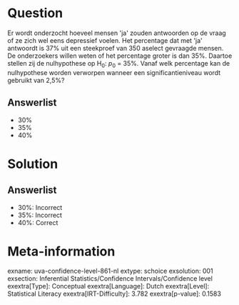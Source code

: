 Question
========

Er wordt onderzocht hoeveel mensen \'ja\' zouden antwoorden op de vraag
of ze zich wel eens depressief voelen. Het percentage dat met \'ja\'
antwoordt is 37% uit een steekproef van 350 aselect gevraagde mensen. De
onderzoekers willen weten of het percentage groter is dan 35%. Daartoe
stellen zij de nulhypothese op H~0~: *p*~0~ = 35%. Vanaf welk percentage
kan de nulhypothese worden verworpen wanneer een significantieniveau
wordt gebruikt van 2,5%?

Answerlist
----------

* 30%
* 35%
* 40%

Solution
========

Answerlist
----------

* 30%: Incorrect
* 35%: Incorrect
* 40%: Correct

Meta-information
================
exname: uva-confidence-level-861-nl
extype: schoice
exsolution: 001
exsection: Inferential Statistics/Confidence Intervals/Confidence level
exextra[Type]: Conceptual
exextra[Language]: Dutch
exextra[Level]: Statistical Literacy
exextra[IRT-Difficulty]: 3.782
exextra[p-value]: 0.1583
